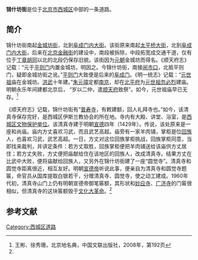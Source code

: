 {{Coord|39.9199657|116.3629465|type:landmark_region:CN-11_source:GoogleMaps|display=title}}
{{Infobox China Road
|路牌类型 = Beijing
|道路方向 =NS
|中文道路名称 = 锦什坊街
|道路名称拼音 = JINSHIFANG JIE
|图片 = 
|图片说明 = 
|道路属性 = 
|道路总长度 = 
|车速限制 = 
|行车线数量 = 
|所在地区 = [[北京市|北京市]][[西城区|西城区]]
|起点 = [[金城坊街|金城坊街]]
|终点 = [[阜成门内大街|阜成门内大街]]
|路段主要建筑 =[[清真普寿寺|清真普寿寺]]<br>[[恒奥中心|恒奥中心]]<br>[[中国人民政治协商会议全国委员会|中国人民政治协商会议全国委员会]]<br>[[中国光大中心|中国光大中心]]<br>[[泰康国际大厦|泰康国际大厦]]
}}

'''锦什坊街'''是位于[[北京市|北京市]][[西城区|西城区]]中部的一条道路。

==简介==
锦什坊街南起[[金城坊街|金城坊街]]，北到[[阜成门内大街|阜成门内大街]]。该街原来南起[[太平桥大街|太平桥大街]]，北到[[阜成门内大街|阜成门内大街]]，后来在[[北京金融街|北京金融街]]的建设中，南段被拆除，中段拓宽成交通干道，仅有位于[[丁章胡同|丁章胡同]]以北的北段仍保存旧貌。该街因为[[元朝|元朝]]金城坊而得名。《顺天府志》记载：“元于[[平则门|平则门]]内置金城坊，明因之。今锦什坊街，南接[[闹市口|闹市口]]，北抵平则门，疑即金城坊街之讹。”[[平则门|平则门]]大致便是后来的[[阜成门|阜成门]]。《明一统志》记载：“[[元世祖|元世祖]]庙在金城坊。[[洪武|洪武]]十年建。”[[朱元璋|朱元璋]]定都[[南京|南京]]，却在[[北平府|北平府]]为[[元世祖|元世祖]][[忽必烈|忽必烈]]建庙。明朝永乐年间建都北京后， “岁以二仲，遣[[顺天府|顺天府]]致祭”。如今，元世祖庙早已无存。<ref name=bjdmd>王彬、徐秀珊，北京地名典，中国文联出版社，2008年，第192页</ref>

《顺天府志》记载，锦什坊街有“[[清真普寿寺|普寿寺]]，有敕建额，回人礼拜寺也。”如今，该清真寺保存完好，是西城区伊斯兰教协会的所在地。寺内有大殿、讲堂、浴室，是[[西城区文物保护单位|西城区文物保护单位]]。该清真寺建于明朝[[宣德|宣德]]四年（1429年）。传说，该处原来是一座和尚庙。庙内方丈喜欢习武，而且武艺高超。庙旁有一家羊肉铺，掌柜是位[[回族|回族]]人，也喜欢习武，武艺高超。一日，方丈对这位回族掌柜挑战，回族掌柜同意，当即找来裁判，并讲定条件：若方丈取胜，回族掌柜便把羊肉铺送给该庙供方丈居住；若方丈失败，方丈便把庙献给住在该地区的回族人，改成清真寺。结果方丈在比武中大败，便将庙献给回族人，又另外在锦什坊街建了一座“圆觉寺”。清真寺和圆觉寺距离很近，相互友好。明朝[[宣德帝|宣德帝]]听说此事，便亲自为清真寺和圆觉寺题匾，命官员从国库提取白银若干，分赠清真寺、圆觉寺，使之动工建成。1960年代初，清真寺山门上仍有明朝宣德帝御笔匾额，其形状和[[妙应寺|妙应寺]]、[[广济寺|广济寺]]的门匾很相似，但清真寺的这块匾额毁于[[文化大革命|文化大革命]]。<ref name=bjdmd/>

==参考文献==
{{reflist}}

[[Category:西城区道路|Category:西城区道路]]